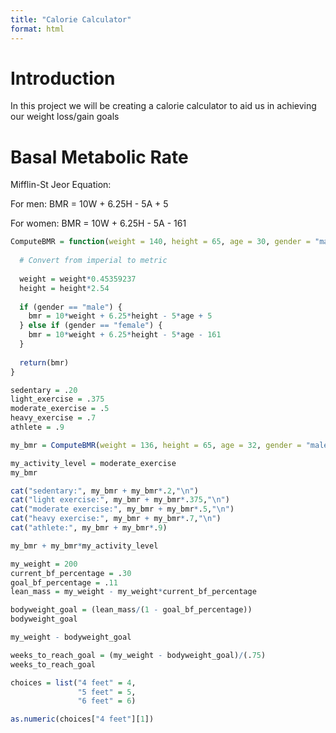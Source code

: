 ```yaml
---
title: "Calorie Calculator"
format: html
---
```


# Introduction

In this project we will be creating a calorie calculator to aid us in achieving our weight loss/gain goals

# Basal Metabolic Rate

Mifflin-St Jeor Equation:

For men:
BMR = 10W + 6.25H - 5A + 5

For women:
BMR = 10W + 6.25H - 5A - 161

```r
ComputeBMR = function(weight = 140, height = 65, age = 30, gender = "male") {
  
  # Convert from imperial to metric
  
  weight = weight*0.45359237
  height = height*2.54
    
  if (gender == "male") {
    bmr = 10*weight + 6.25*height - 5*age + 5
  } else if (gender == "female") {
    bmr = 10*weight + 6.25*height - 5*age - 161
  }
  
  return(bmr)
}
```

```r
sedentary = .20
light_exercise = .375
moderate_exercise = .5
heavy_exercise = .7
athlete = .9
```


```r
my_bmr = ComputeBMR(weight = 136, height = 65, age = 32, gender = "male")

my_activity_level = moderate_exercise
my_bmr
```

```r
cat("sedentary:", my_bmr + my_bmr*.2,"\n")
cat("light exercise:", my_bmr + my_bmr*.375,"\n")
cat("moderate exercise:", my_bmr + my_bmr*.5,"\n")
cat("heavy exercise:", my_bmr + my_bmr*.7,"\n")
cat("athlete:", my_bmr + my_bmr*.9)
```


```r
my_bmr + my_bmr*my_activity_level
```

```r
my_weight = 200
current_bf_percentage = .30
goal_bf_percentage = .11
lean_mass = my_weight - my_weight*current_bf_percentage
```



```r
bodyweight_goal = (lean_mass/(1 - goal_bf_percentage))
bodyweight_goal
```

```r
my_weight - bodyweight_goal
```

```r
weeks_to_reach_goal = (my_weight - bodyweight_goal)/(.75)
weeks_to_reach_goal
```

```r
choices = list("4 feet" = 4,
               "5 feet" = 5,
               "6 feet" = 6)
```

```r
as.numeric(choices["4 feet"][1])
```


